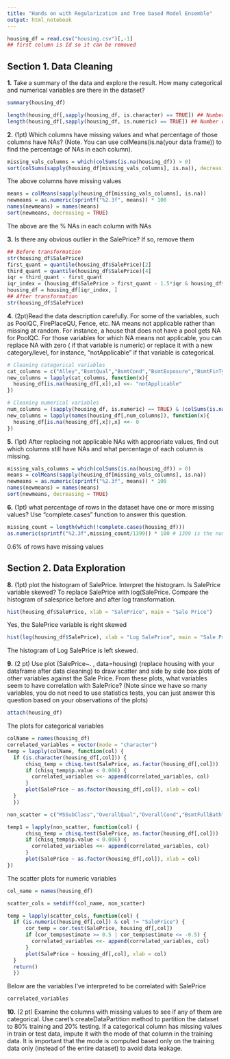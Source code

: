 ```yaml
---
title: "Hands on with Regularization and Tree based Model Ensemble"
output: html_notebook
---
```



```r
housing_df = read.csv("housing.csv")[,-1]
## first column is Id so it can be removed
```

## Section 1. Data Cleaning

__1.__ Take a summary of the data and explore the result. How many categorical and numerical variables are
there in the dataset?

```r
summary(housing_df)
```
```r
length(housing_df[,sapply(housing_df, is.character) == TRUE]) ## Number of categorical variables
length(housing_df[,sapply(housing_df, is.numeric) == TRUE]) ## Number of numerical variables
```

__2.__ (1pt) Which columns have missing values and what percentage of those columns have NAs? (Note.
You can use colMeans(is.na(your data frame)) to find the percentage of NAs in each column).
```r
missing_vals_columns = which(colSums(is.na(housing_df)) > 0)
sort(colSums(sapply(housing_df[missing_vals_columns], is.na)), decreasing = TRUE)
```
The above columns have missing values
```r
means = colMeans(sapply(housing_df[missing_vals_columns], is.na))
newmeans = as.numeric(sprintf("%2.3f", means)) * 100
names(newmeans) = names(means)
sort(newmeans, decreasing = TRUE)
```
The above are the % NAs in each column with NAs

__3.__ Is there any obvious outlier in the SalePrice? If so, remove them
```r
## Before transformation
str(housing_df$SalePrice)
first_quant = quantile(housing_df$SalePrice)[2]
third_quant = quantile(housing_df$SalePrice)[4]
iqr = third_quant - first_quant
iqr_index = (housing_df$SalePrice > first_quant - 1.5*iqr & housing_df$SalePrice < third_quant + 1.5*iqr)
housing_df = housing_df[iqr_index, ]
## After transformation
str(housing_df$SalePrice)
```

__4.__ (2pt)Read the data description carefully. For some of the variables, such as PoolQC, FirePlaceQU,
Fence, etc. NA means not applicable rather than missing at random. For instance, a house that does
not have a pool gets NA for PoolQC. For those variables for which NA means not applicable, you
can replace NA with zero ( if that variable is numeric) or replace it with a new category/level, for
instance, “notApplicable” if that variable is categorical.

```r
# Cleaning categorical variables
cat_columns = c("Alley","BsmtQual","BsmtCond","BsmtExposure","BsmtFinType1","BsmtFinType2","FireplaceQu","GarageType","GarageFinish","GarageQual","GarageCond","PoolQC","Fence","MiscFeature")
new_columns = lapply(cat_columns, function(x){
  housing_df[is.na(housing_df[,x]),x] <<- "notApplicable"
})

# Cleaning numerical variables
num_columns = (sapply(housing_df, is.numeric) == TRUE) & (colSums(is.na(housing_df)) > 0)
new_columns = lapply(names(housing_df[,num_columns]), function(x){
  housing_df[is.na(housing_df[,x]),x] <<- 0
})
```

__5.__ (1pt) After replacing not applicable NAs with appropriate values, find out which columns still
have NAs and what percentage of each column is missing.

```r
missing_vals_columns = which(colSums(is.na(housing_df)) > 0)
means = colMeans(sapply(housing_df[missing_vals_columns], is.na))
newmeans = as.numeric(sprintf("%2.3f", means)) * 100
names(newmeans) = names(means)
sort(newmeans, decreasing = TRUE)
```

__6.__ (1pt) what percentage of rows in the dataset have one or more missing values? Use
“complete.cases” function to answer this question.

```r
missing_count = length(which(!complete.cases(housing_df)))
as.numeric(sprintf("%2.3f",missing_count/1399)) * 100 # 1399 is the number of observations in the data frame
```
0.6% of rows have missing values

## Section 2. Data Exploration

__8.__ (1pt) plot the histogram of SalePrice. Interpret the histogram. Is SalePrice variable skewed?
To replace SalePrice with log(SalePrice. Compare the histogram of salesprice before and after log
transformation.

```r
hist(housing_df$SalePrice, xlab = "SalePrice", main = "Sale Price")
```
Yes, the SalePrice variable is right skewed

```r
hist(log(housing_df$SalePrice), xlab = "Log SalePrice", main = "Sale Price")
```

The histogram of Log SalePrice is left skewed.

__9.__ (2 pt) Use plot (SalePrice~. , data=housing) (replace housing with your dataframe after data
cleaning) to draw scatter and side by side box plots of other variables against the Sale Price. From these
plots, what variables seem to have correlation with SalePrice? (Note since we have so many variables,
you do not need to use statistics tests, you can just answer this question based on your observations of
the plots)

```r
attach(housing_df)
```

The plots for categorical variables
```r
colName = names(housing_df)
correlated_variables = vector(mode = "character")
temp = lapply(colName, function(col) {
  if (is.character(housing_df[,col])) {
      chisq_temp = chisq.test(SalePrice, as.factor(housing_df[,col]))
      if (chisq_temp$p.value < 0.006) {
        correlated_variables <<- append(correlated_variables, col)
      }
      plot(SalePrice ~ as.factor(housing_df[,col]), xlab = col)
  }
  })

non_scatter = c("MSSubClass","OverallQual","OverallCond","BsmtFullBath","BsmtFullBath","FullBath","HalfBath","BedroomAbvGr","KitchenAbvGr","TotRmsAbvGrd","Fireplaces","GarageCars","MoSold","YrSold","")

temp1 = lapply(non_scatter, function(col) {
      chisq_temp = chisq.test(SalePrice, as.factor(housing_df[,col]))
      if (chisq_temp$p.value < 0.006) {
        correlated_variables <<- append(correlated_variables, col)
      }
      plot(SalePrice ~ as.factor(housing_df[,col]), xlab = col)
})
```
The scatter plots for numeric variables
```r
col_name = names(housing_df)

scatter_cols = setdiff(col_name, non_scatter)

temp = lapply(scatter_cols, function(col) {
  if (is.numeric(housing_df[,col]) & col != "SalePrice") {
      cor_temp = cor.test(SalePrice, housing_df[,col])
      if (cor_temp$estimate >= 0.5 | cor_temp$estimate <= -0.5) {
        correlated_variables <<- append(correlated_variables, col)
      }
      plot(SalePrice ~ housing_df[,col], xlab = col)
  }
  return()
  })

```
Below are the variables I've interpreted to be correlated with SalePrice
```r
correlated_variables
```

__10.__ (2 pt) Examine the columns with missing values to see if any of them are categorical.
Use caret’s createDataPartition method to partition the dataset to 80% training and 20% testing. If a categorical column has missing values in train or test data, impute it with the mode of that column in the training data. It is important that the mode is computed based only on the training data only (instead of the entire dataset) to avoid data leakage.